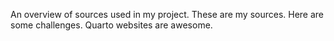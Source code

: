

An overview of sources used in my project. These are my sources. Here are some challenges. Quarto websites are awesome.
